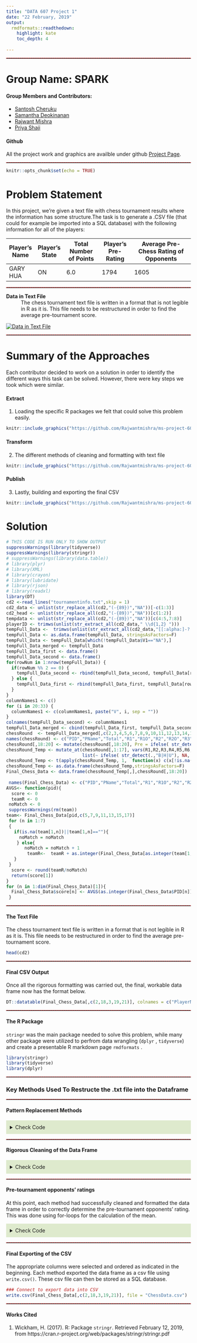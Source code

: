 ```yaml
---
title: "DATA 607 Project 1"
date: "22 February, 2019"
output: 
  rmdformats::readthedown:
    highlight: kate
    toc_depth: 4
   
---
```

***
<style>

#main .nav-tabs li.active a {
    
    background: antiquewhite;
}
#main .nav-tabs a {
    
    background: lightgray;
}
summary {
    
    padding: 10px 10px 10px 10px;
    background: #deeacd;
}

/* Dashed red border */
hr {
  border-top: 1px dashed red;
}
</style>


Group Name: SPARK
=================
#### Group Members and Contributors:

* [Santosh Cheruku](https://github.com/san123i)
* [Samantha Deokinanan](https://github.com/greeneyefirefly)
* [Rajwant Mishra](https://github.com/rajwantmishra)
* [Priya Shaji](https://github.com/PriyaShaji)

#### Github 

All the project work and graphics are availble under github [Project Page](https://github.com/Rajwantmishra/ms-project-607_1). 


***

```r
knitr::opts_chunk$set(echo = TRUE)
```
Problem Statement
=================

In this project, we're given a text file with chess tournament results where the information has some structure.The task is to generate a .CSV file (that could for example be imported into a SQL database) with the following information for all of the players:

|Player's Name|Player's State|Total Number of Points|Player's Pre-Rating|Average Pre-Chess Rating of Opponents|
|-------------|--------------|----------------------|-------------------|-------------------------------------|
GARY HUA |	ON |	6.0 |	1794 |	1605 |
-------------------------------------------

**Data in Text File**
: The chess tournament text file is written in a format that is not legible in R as it is. This file needs to be restructured in order to find the average pre-tournament score.

[![Data in Text File](https://i2.wp.com/whatsq.com/wp-content/uploads/2018/08/sample.png)]()

***
Summary of the Approaches
==========================

Each contributor decided to work on a solution in order to identify the different ways this task can be solved. However, there were key steps we took which were similar.

#### Extract 

1. Loading the specific R packages we felt that could solve this problem easily.

```r
knitr::include_graphics("https://github.com/Rajwantmishra/ms-project-607_1/blob/master/Graphics/Slide2.PNG?raw=true") 
```


#### Transform

2. The different methods of cleaning and formatting with text file

```r
knitr::include_graphics("https://github.com/Rajwantmishra/ms-project-607_1/blob/master/Graphics/Slide3.PNG?raw=true") 
```

#### Publish

3. Lastly, building and exporting the final CSV 

```r
knitr::include_graphics("https://github.com/Rajwantmishra/ms-project-607_1/blob/master/Graphics/Slide4.PNG?raw=true")
```

Solution
===================

```r
# THIS CODE IS RUN ONLY TO SHOW OUTPUT
suppressWarnings(library(tidyverse))
suppressWarnings(library(stringr))
# suppressWarnings(library(data.table))
# library(plyr)
# library(XML)
# library(crayon)
# library(lubridate)
# library(rjson)
# library(readxl) 
library(DT)
cd2 <-read_lines("tournamentinfo.txt",skip = 1)
cd2_data <- unlist(str_replace_all(cd2,"(-{89})","NA"))[-c(1:3)]
cd2_head <- unlist(str_replace_all(cd2,"(-{89})","NA"))[c(1:2)]
tempdata <- unlist(str_replace_all(cd2,"(-{89})","NA"))[c(4:5,7:8)]
playerID <- trimws(unlist(str_extract_all(cd2_data," \\d{1,2} ")))
tempFull_Data <-  trimws(unlist(str_extract_all(cd2_data,"[[:alpha:]-? ?]{2,}|[\\d.?\\d? +]{2,}|[\\d +]{1,2}|[\\w:?\\d? +]{2,}",simplify = TRUE)))
tempFull_Data <- as.data.frame(tempFull_Data, stringsAsFactors=F)
tempFull_Data <- tempFull_Data[which(!tempFull_Data$V1=="NA"),]
tempFull_Data_merged <- tempFull_Data
tempFull_Data_first <- data.frame()
tempFull_Data_second <- data.frame()
for(rowNum in 1:nrow(tempFull_Data)) {
  if(rowNum %% 2 == 0) {
    tempFull_Data_second <- rbind(tempFull_Data_second, tempFull_Data[rowNum,])
  } else {
    tempFull_Data_first <- rbind(tempFull_Data_first, tempFull_Data[rowNum,])
  }
}
columnNames1 <- c()
for (i in 20:33) {
  columnNames1 <- c(columnNames1, paste("V", i, sep = ""))
}
colnames(tempFull_Data_second) <- columnNames1
tempFull_Data_merged <- cbind(tempFull_Data_first, tempFull_Data_second)
chessRound  <- tempFull_Data_merged[,c(2,3,4,5,6,7,8,9,10,11,12,13,14,15,16,17,18,19,22,23)]
names(chessRound) <- c("PID","PName","Total","R1","R1O","R2","R2O","R3","R3O","R4","R4O","R5","R5O","R6","R6O","R7","R7O","State","Pre","Post")
chessRound[,18:20] <- mutate(chessRound[,18:20], Pre = ifelse( str_detect(Pre,"P\\d{2}$"),trimws(str_extract(Pre," \\d{3,4}")), trimws(str_extract(Pre," \\d{3,4}")) ))
chessRound_Temp <- mutate_at(chessRound[,1:17], vars(R1,R2,R3,R4,R5,R6,R7,R1O,R2O,R3O,R4O,R5O,R6O,R7O),
                             list(~ ifelse( str_detect(.,"B|H|U"), NA, .)))
chessRound_Temp <- t(apply(chessRound_Temp, 1,  function(x) c(x[!is.na(x)], x[is.na(x)])))
chessRound_Temp <- as.data.frame(chessRound_Temp,stringsAsFactors=F)
Final_Chess_Data <- data.frame(chessRound_Temp[,],chessRound[,18:20])
 
 names(Final_Chess_Data) <- c("PID","PName","Total","R1","R1O","R2","R2O","R3","R3O","R4","R4O","R5","R5O","R6","R6O","R7","R7O","State","Pre","Post")
AVGS<- function(pid){
  score <- 0
  teamR <- 0
 noMatch <- 0
 suppressWarnings(rm(team))
team<- Final_Chess_Data[pid,c(5,7,9,11,13,15,17)] 
 for (n in 1:7)
 {
   if(is.na(team[1,n])||team[1,n]==""){
     noMatch = noMatch
    } else{
       noMatch = noMatch + 1
        teamR<-  teamR + as.integer(Final_Chess_Data[as.integer(team[1,n]),19])
   }
 }
  score <- round(teamR/noMatch)
  return(score[1])
}
for (n in 1:dim(Final_Chess_Data)[1]){
  Final_Chess_Data$score[n] <- AVGS(as.integer(Final_Chess_Data$PID[n]))
 }
```

***
#### The Text File

The chess tournament text file is written in a format that is not legible in R as it is. This file needs to be restructured in order to find the average pre-tournament score.

```r
head(cd2)
```

***
#### Final CSV Output

Once all the rigorous formatting was carried out, the final, workable data frame now has the format below.

```r
DT::datatable(Final_Chess_Data[,c(2,18,3,19,21)], colnames = c("PlayerName","State","Total Points","Pre rating","Avg Opp Rating")) 

```

***
#### The R Package
`stringr` was the main package needed to solve this problem, while many other package were utilized to perfrom data wrangling (`dplyr` , `tidyverse`) and create a presentable R markdown page `rmdformats` .

```r
library(stringr)
library(tidyverse)
library(dplyr)

```
***

### Key Methods Used To Restructe the .txt file into the Dataframe 

***
#### Pattern Replacement Methods {.tabset .tabset-fade .tabset.-pills}
<details>
  <summary> Check Code </summary>

These are the different steps we took to identify and replace specific characters from the text file in order to convert the text into a data frame.

##### *Method 1*
** Using read_lines **

```r
# ----------------------------------------------------------#
# Read the File from Local and Skip the 1st row "----------"
# ----------------------------------------------------------#

cd2 <-read_lines("tournamentinfo.txt",skip = 1)

# ----------------------------------------------------------#
# Replace all "------" by NA
# Read only data apart from header
# ----------------------------------------------------------#

cd2_data <- unlist(str_replace_all(cd2,"(-{89})","NA"))[-c(1:3)]
cd2_head <- unlist(str_replace_all(cd2,"(-{89})","NA"))[c(1:2)]

# ----------------------------------------------------------#
# Extracting common patterns data in dataframe , and remvoing 
# leading or trailing sapces.
# ----------------------------------------------------------#
tempFull_Data <-  trimws(unlist(str_extract_all(cd2_data,"[[:alpha:]-? ?]{2,}|[\\d.?\\d? +]{2,}|[\\d +]{1,2}|[\\w:?\\d? +]{2,}",simplify = TRUE)))
tempFull_Data <- as.data.frame(tempFull_Data, stringsAsFactors=F)

# ----------------------------------------------------------#
# Removing All NA for 1st column , As it belongs to 3rd row 
# in text file with Seprator which was repalced by NA.
# ----------------------------------------------------------#
tempFull_Data <- tempFull_Data[which(!tempFull_Data$V1=="NA"),]

# ----------------------------------------------------------#
# -----------Final Data to work for next steps.
# ----------------------------------------------------------#
tempFull_Data_merged <- tempFull_Data
```

***
##### *Method 2*
** Using read.delim **

```r
# ----------------------------------------------------------#
# create a dataframe called chess
# extract the data from column 1 and column 2
# ----------------------------------------------------------#

tmp <- read.delim("tournamentinfo.txt", header=FALSE, sep="|", skip = 4 ,stringsAsFactors = FALSE)
chess <- data.frame(Name = tmp$V2[c(TRUE, FALSE, FALSE)], State = tmp$V1[c(FALSE, TRUE, FALSE)], Points = round(as.numeric(tmp$V3[c(TRUE, FALSE, FALSE)]), 1), Rating = integer(64), opponents_averageRating = integer(64))
chess

# ----------------------------------------------------------#
# extract the pre-rating score using regular expressions
# ----------------------------------------------------------#

tmp_rate <- str_extract(tmp$V2[c(FALSE, TRUE, FALSE)], "R:[:blank:]+[:digit:]+")
tmp_rate
chess$Rating <- as.numeric(str_extract(tmp_rate, "[:digit:]+"))

# ----------------------------------------------------------#
# include all the necessary columns in the ratings dataframe
# ----------------------------------------------------------#

ratings <- data.frame(playnum = str_trim(tmp$V1[c(TRUE, FALSE, FALSE)]), rate = chess$Rating, R1 = as.numeric(str_extract(tmp$V4[c(TRUE, FALSE, FALSE)], "[:digit:]+")), R2 = as.numeric(str_extract(tmp$V5[c(TRUE, FALSE, FALSE)], "[:digit:]+")), R3 = as.numeric(str_extract(tmp$V6[c(TRUE, FALSE, FALSE)], "[:digit:]+")), R4 = as.numeric(str_extract(tmp$V7[c(TRUE, FALSE, FALSE)], "[:digit:]+")), R5 =  as.numeric(str_extract(tmp$V8[c(TRUE, FALSE, FALSE)], "[:digit:]+")), R6 =  as.numeric(str_extract(tmp$V9[c(TRUE, FALSE, FALSE)], "[:digit:]+")), R7 =  as.numeric(str_extract(tmp$V10[c(TRUE, FALSE, FALSE)], "[:digit:]+")), avg_rate = numeric(64))
```

***
##### *Method 3*
** Using github url **

```r
theURL <- "https://raw.githubusercontent.com/greeneyefirefly/Data607/master/Projects/Project%201/playerdata.txt"
data <- file(theURL, open="r")
playerresult <- readLines(data)

# ----------------------------------------------------------#
# Identifying where the dashes are located 
# ----------------------------------------------------------#

dash <- str_detect(playerresult, '^[-]{2,}$') 

# ----------------------------------------------------------#
# Remove these rows so that there is nothing separating one player from the other
# ----------------------------------------------------------#

playerresult <- playerresult[!dash == "TRUE"]

# ----------------------------------------------------------#
# Remove/Replace the unnecessary indications of win, draw or lose, pipelines and forward slashes
## removed W, D, & L
# ----------------------------------------------------------#

playerresult <- str_remove_all(playerresult, "[WDL]") 

# ----------------------------------------------------------#
## replace pipelines and slashes with commas so it can later be transfromed into a dataframe
# ----------------------------------------------------------#

playerresult <- str_replace_all(playerresult, "[|/]",",")   

# ----------------------------------------------------------#
# Combine the two rows for each player
# ----------------------------------------------------------#

fnew <- c("") 
for (i in seq(1, length(playerresult)-1, by = 2)){
   fnew <- c(fnew, paste(playerresult[i], playerresult[i+1], sep = "", collapse = NULL))
}
# Creating the dataframe
ChessTourn <- as.data.frame(do.call(rbind, strsplit(fnew, ",")), stringsAsFactors = FALSE)
```

</details>
***

#### Rigorous Cleaning of the Data Frame {.tabset .tabset-fade .tabset.-pills}
<details>
  <summary>Check Code</summary>
  
##### *Method 1*
** Creating two dataframes and binding the necessary data using string functions and regular expressions **

```r

# ----------------------------------------------------------#
# Create two empty data frames which can hold first and second 
# rows respectively (2nd row belongs to player in 1st row)
# ----------------------------------------------------------#

tempFull_Data_first <- data.frame()
tempFull_Data_second <- data.frame()
#Iterator over full dataset and load the first and second data frames
for(rowNum in 1:nrow(tempFull_Data)) {
  if(rowNum %% 2 == 0) {
    tempFull_Data_second <- rbind(tempFull_Data_second, tempFull_Data[rowNum,])
  } else {
    tempFull_Data_first <- rbind(tempFull_Data_first, tempFull_Data[rowNum,])
  }
}

# ----------------------------------------------------------#
# Set colnames for 2nd dataframe so that it doesn't conflict
# with first dataframe i.e., from V20 to V33
# ----------------------------------------------------------#
columnNames1 <- c()
for (i in 20:33) {
  columnNames1 <- c(columnNames1, paste("V", i, sep = ""))
}
colnames(tempFull_Data_second) <- columnNames1

# ----------------------------------------------------------#
# Merge both the dataframes using cbind, 
# Final Table with all info in 1 row.
# ----------------------------------------------------------#

tempFull_Data_merged <- cbind(tempFull_Data_first, tempFull_Data_second)

# ----------------------------------------------------------#
# ---Create Subset of data to only inlcude Chess Round data
# ----------------------------------------------------------#

chessRound  <- tempFull_Data_merged[,c(2,3,4,5,6,7,8,9,10,11,12,13,14,15,16,17,18,19,22,23)]

# ----------------------------------------------------------#
# Column Name R1O, R2O...R7O are indicator of Opponent of respective rounds
# ----------------------------------------------------------#
names(chessRound) <- c("PID","PName","Total","R1","R1O","R2","R2O","R3","R3O","R4","R4O","R5","R5O","R6","R6O","R7","R7O","State","Pre","Post")

# ----------------------------------------------------------#
# Convert column "Pre" to Number, by reading only 3 or 4 digits only.
# ----------------------------------------------------------#

chessRound[,18:20] <- mutate( chessRound[,18:20], 
                  Pre = ifelse( str_detect(Pre,"P\\d{2}$"), 
                                trimws(str_extract(Pre," \\d{3,4}")), 
                                trimws(str_extract(Pre," \\d{3,4}")) ))


# ----------------------------------------------------------#
# Convert all Rounds Column 
# (R1,R2,R3,R4,R5,R6,R7,R1O,R2O,R3O,R4O,R5O,R6O,R7O)to NA 
# if they have  B H U . Only keep W L ANF D
# ----------------------------------------------------------#

chessRound_Temp <- mutate_at( chessRound[,1:17], vars(R1,R2,R3,R4,R5,R6,R7,R1O,R2O,R3O,R4O,R5O,R6O,R7O),
                        list(~ ifelse( str_detect(.,"B|H|U"), NA, .)))

# ----------------------------------------------------------#
# Shift all NA to end of the Row, so that we can read 
# all the data one after the other .
# ----------------------------------------------------------#
# Here I am grouping the data into non-NA set and NA , 
# for each row and then using Tranpose to get it in right format. 
# ----------------------------------------------------------#
chessRound_Temp <- t(apply(chessRound_Temp, 1,  function(x) c(x[!is.na(x)], x[is.na(x)])))
chessRound_Temp <- as.data.frame(chessRound_Temp,stringsAsFactors=F)
Final_Chess_Data <- data.frame(chessRound_Temp[,],chessRound[,18:20])
 
# ----------------------------------------------------------#
# -----------------    Rename Columns ----------------------#
# ----------------------------------------------------------#
names(Final_Chess_Data) <- c("PID","PName","Total","R1","R1O","R2","R2O","R3","R3O","R4","R4O","R5","R5O","R6","R6O","R7","R7O","State","Pre","Post")
```

***
##### *Method 2*
** Using str_trim ,str_extract and regular expressions **

Method 2 brilliantly cleaned and created the data frame simultaneously.
```r

# ----------------------------------------------------------#
# include all the necessary columns in the ratings dataframe
# ----------------------------------------------------------#

ratings <- data.frame(playnum = str_trim(tmp$V1[c(TRUE, FALSE, FALSE)]), rate = chess$Rating, R1 = as.numeric(str_extract(tmp$V4[c(TRUE, FALSE, FALSE)], "[:digit:]+")), R2 = as.numeric(str_extract(tmp$V5[c(TRUE, FALSE, FALSE)], "[:digit:]+")), R3 = as.numeric(str_extract(tmp$V6[c(TRUE, FALSE, FALSE)], "[:digit:]+")), R4 = as.numeric(str_extract(tmp$V7[c(TRUE, FALSE, FALSE)], "[:digit:]+")), R5 =  as.numeric(str_extract(tmp$V8[c(TRUE, FALSE, FALSE)], "[:digit:]+")), R6 =  as.numeric(str_extract(tmp$V9[c(TRUE, FALSE, FALSE)], "[:digit:]+")), R7 =  as.numeric(str_extract(tmp$V10[c(TRUE, FALSE, FALSE)], "[:digit:]+")), avg_rate = numeric(64))
```

***
##### *Method 3*
 ** Step by Step process: Adding and removing the data rows, spaces and columns needed **

```r
# ----------------------------------------------------------#
# Adding the column names which are in the 1st row, 
# and removing the name row from the dataframe
# ----------------------------------------------------------#

names(ChessTourn) <- unlist(ChessTourn[1,])  
ChessTourn = ChessTourn[-1,]
# ----------------------------------------------------------#
# Renaming and removing some columns
# ----------------------------------------------------------#

colnames(ChessTourn)[11] <- c("State")
colnames(ChessTourn)[4:10] <- c("P1","P2","P3","P4","P5","P6","P7") # The opponents' number
rownames(ChessTourn) <- 1:nrow(ChessTourn)
ChessTourn[12] <- list(NULL) # Removing the USCFI numbers as they are not needed
colnames(ChessTourn)[12] <- c("PreRating")
ChessTourn[c(1,13:ncol(ChessTourn))] <- list(NULL) # Removing the other unnecessary columns

# ----------------------------------------------------------#
# Keeping the pre-rating scores for calculations later
# ----------------------------------------------------------#

ChessTourn$PreRating <- str_sub(ChessTourn$PreRating, 5, 8)

# ----------------------------------------------------------#
# Converting to number for calculations later
# ----------------------------------------------------------#

ChessTourn[c(2:9,11)] <- sapply((ChessTourn)[c(2:9,11)], as.character) 
ChessTourn[c(2:9,11)] <- sapply((ChessTourn)[c(2:9,11)], as.numeric)  

# ----------------------------------------------------------#
# Removing spaces from players name and States
# ----------------------------------------------------------#

ChessTourn[c(1,10)] <- sapply(as.vector((ChessTourn)[c(1,10)]), str_trim) 

# ----------------------------------------------------------#
# Change NA values to zero for calculations later
# ----------------------------------------------------------#
ChessTourn[is.na(ChessTourn)] <- 0  
```

</details>

***


#### Pre-tournament opponents' ratings {.tabset .tabset-fade .tabset.-pills}

At this point, each method had successfully cleaned and formatted the data frame in order to correctly determine the pre-tournament opponents' rating. This was done using for-loops for the calculation of the mean.


<details>
  <summary>Check Code</summary>
  
##### *Method 1* 
** Using Function **
  

```r
# ----------------------------------------------------------#
# Function to Calcualte Average Pre Chess Rating of Opponents	
# ----------------------------------------------------------#
AVGS<- function(pid){
score <- 0
teamR <- 0
noMatch <- 0
suppressWarnings(rm(team))
team<- Final_Chess_Data[pid,c(5,7,9,11,13,15,17)] 
for (n in 1:7)
 {
   if(is.na(team[1,n])||team[1,n]==""){
     noMatch = noMatch
    } else{
       noMatch = noMatch + 1
        teamR<-  teamR + as.integer(Final_Chess_Data[as.integer(team[1,n]),19])
   }
 }
  score <- round(teamR/noMatch)
  return(score[1])
}

# ----------------------------------------------------------#
# Creating new Dataframe to store score in Final_Chess_Data
# ----------------------------------------------------------#
for (n in 1:dim(Final_Chess_Data)[1]){
  Final_Chess_Data$score[n] <- AVGS(as.integer(Final_Chess_Data$PID[n]))
 }
```

***
##### *Method 2* 
** In For Loop **

```r
# ----------------------------------------------------------#
# Replace the player numbers in each round with their pre-rating number
# ----------------------------------------------------------#
for (i in 1:64) {
  ratings$R1[i] <- ratings$rate[ratings$R1[i]]
  ratings$R2[i] <- ratings$rate[ratings$R2[i]]
  ratings$R3[i] <- ratings$rate[ratings$R3[i]]
  ratings$R4[i] <- ratings$rate[ratings$R4[i]]
  ratings$R5[i] <- ratings$rate[ratings$R5[i]]
  ratings$R6[i] <- ratings$rate[ratings$R6[i]]
  ratings$R7[i] <- ratings$rate[ratings$R7[i]]
}

# ----------------------------------------------------------#
# use rowMeans function for calculating the average rating of each player
# ----------------------------------------------------------#

for (i in 1:64) {
  ratings$avg_rate[i] <- rowMeans(ratings[i, 3:9], na.rm = TRUE)
}
chess$opponents_averageRating <- round(ratings$avg_rate, digits = 0)
```


***
#####  *Method 3* 
** In For Loop Version 2 **

```r

# ----------------------------------------------------------#
# Initializing some vectors for calcuations
# ----------------------------------------------------------#

TotalRating <- numeric(0)
NumOppt <- numeric(0)
PreRatingAvg <- vector()
# Pre-rating average
for (i in 1:length(ChessTourn$PreRating)){
    players <- as.numeric(as.vector(ChessTourn[i,3:9]))
    TotalRating <- sum(ChessTourn[players, "PreRating"])
    NumOppt <-  sum(ChessTourn[i,c(3:9)]!=0)
    PreRatingAvg[i] <- round(TotalRating / NumOppt, digits = 0)   
    }
ChessTourn$PreRatingAvg <- PreRatingAvg
```

</details>
***
#### Final Exporting of the CSV

The appropriate columns were selected and ordered as indicated in the beginning. Each method exported the data frame as a csv file using `write.csv()`. These csv file can then be stored as a SQL database.

```r

### Connect to export data into CSV
write.csv(Final_Chess_Data[,c(2,18,3,19,21)], file = "ChessData.csv")
```


***
#### Works Cited

1. Wickham, H. (2017). R: Package `stringr`. Retrieved February 12, 2019, from https://cran.r-project.org/web/packages/stringr/stringr.pdf
